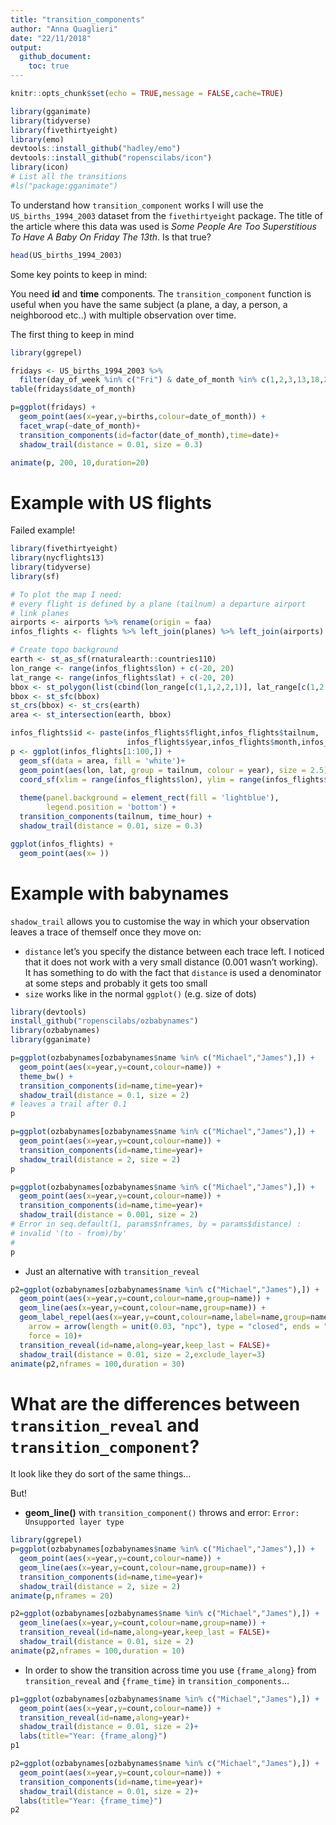 ```yaml
---
title: "transition_components"
author: "Anna Quaglieri"
date: "22/11/2018"
output:
  github_document:
    toc: true
---
```


```r
knitr::opts_chunk$set(echo = TRUE,message = FALSE,cache=TRUE)
```

```r
library(gganimate)
library(tidyverse)
library(fivethirtyeight)
library(emo)
devtools::install_github("hadley/emo")
devtools::install_github("ropenscilabs/icon")
library(icon)
# List all the transitions
#ls("package:gganimate")
```


To understand how `transition_component` works I will use the `US_births_1994_2003` dataset from the `fivethirtyeight` package. The title of the article where this data was used is *Some People Are Too Superstitious To Have A Baby On Friday The 13th*. Is that true?

```r
head(US_births_1994_2003)
```

Some key points to keep in mind:

You need **id** and **time** components. The `transition_component` function is useful when you have the same subject (a plane, a day, a person, a neighborood etc..) with multiple observation over time. 

The first thing to keep in mind 

```r
library(ggrepel)

fridays <- US_births_1994_2003 %>% 
  filter(day_of_week %in% c("Fri") & date_of_month %in% c(1,2,3,13,18,28))
table(fridays$date_of_month)

p=ggplot(fridays) + 
  geom_point(aes(x=year,y=births,colour=date_of_month)) +
  facet_wrap(~date_of_month)+
  transition_components(id=factor(date_of_month),time=date)+
  shadow_trail(distance = 0.01, size = 0.3)

animate(p, 200, 10,duration=20)
```


# Example with US flights

Failed example!

```r
library(fivethirtyeight)
library(nycflights13)
library(tidyverse)
library(sf)

# To plot the map I need:
# every flight is defined by a plane (tailnum) a departure airport
# link planes 
airports <- airports %>% rename(origin = faa)
infos_flights <- flights %>% left_join(planes) %>% left_join(airports) 

# Create topo background
earth <- st_as_sf(rnaturalearth::countries110)
lon_range <- range(infos_flights$lon) + c(-20, 20)
lat_range <- range(infos_flights$lat) + c(-20, 20)
bbox <- st_polygon(list(cbind(lon_range[c(1,1,2,2,1)], lat_range[c(1,2,2,1,1)])))
bbox <- st_sfc(bbox)
st_crs(bbox) <- st_crs(earth)
area <- st_intersection(earth, bbox)

infos_flights$id <- paste(infos_flights$flight,infos_flights$tailnum,
                          infos_flights$year,infos_flights$month,infos_flights$day,sep=".")
p <- ggplot(infos_flights[1:100,]) + 
  geom_sf(data = area, fill = 'white')+
  geom_point(aes(lon, lat, group = tailnum, colour = year), size = 2.5) +
  coord_sf(xlim = range(infos_flights$lon), ylim = range(infos_flights$lat))+
  
  theme(panel.background = element_rect(fill = 'lightblue'),
        legend.position = 'bottom') + 
  transition_components(tailnum, time_hour) + 
  shadow_trail(distance = 0.01, size = 0.3)

ggplot(infos_flights) + 
  geom_point(aes(x= ))

```


# Example with babynames

`shadow_trail` allows you to customise the way in which your observation leaves a trace of themself once they move on:

* `distance` let's you specify the distance between each trace left. I noticed that it does not work with a very small distance (0.001 wasn't working). It has something to do with the fact that `distance` is used a denominator at some steps and probably it gets too small
* `size` works like in the normal `ggplot()` (e.g. size of dots)

```r
library(devtools)
install_github("ropenscilabs/ozbabynames")
library(ozbabynames)
library(gganimate)

p=ggplot(ozbabynames[ozbabynames$name %in% c("Michael","James"),]) + 
  geom_point(aes(x=year,y=count,colour=name)) +
  theme_bw() + 
  transition_components(id=name,time=year)+
  shadow_trail(distance = 0.1, size = 2)
# leaves a trail after 0.1
p
```


```r
p=ggplot(ozbabynames[ozbabynames$name %in% c("Michael","James"),]) + 
  geom_point(aes(x=year,y=count,colour=name)) +
  transition_components(id=name,time=year)+
  shadow_trail(distance = 2, size = 2)
p
```

```r
p=ggplot(ozbabynames[ozbabynames$name %in% c("Michael","James"),]) + 
  geom_point(aes(x=year,y=count,colour=name)) +
  transition_components(id=name,time=year)+
  shadow_trail(distance = 0.001, size = 2)
# Error in seq.default(1, params$nframes, by = params$distance) : 
# invalid '(to - from)/by'
# 
p
```

* Just an alternative with `transition_reveal`

```r
p2=ggplot(ozbabynames[ozbabynames$name %in% c("Michael","James"),]) + 
  geom_point(aes(x=year,y=count,colour=name,group=name)) +
  geom_line(aes(x=year,y=count,colour=name,group=name)) +
  geom_label_repel(aes(x=year,y=count,colour=name,label=name,group=name),
    arrow = arrow(length = unit(0.03, "npc"), type = "closed", ends = "first"),
    force = 10)+
  transition_reveal(id=name,along=year,keep_last = FALSE)+
  shadow_trail(distance = 0.01, size = 2,exclude_layer=3)
animate(p2,nframes = 100,duration = 30)
```

# What are the differences between `transition_reveal` and `transition_component`?

It look like they do sort of the same things... 

But!

* **geom_line()** with `transition_component()` throws and error: `Error: Unsupported layer type`

```r
library(ggrepel)
p=ggplot(ozbabynames[ozbabynames$name %in% c("Michael","James"),]) + 
  geom_point(aes(x=year,y=count,colour=name)) +
  geom_line(aes(x=year,y=count,colour=name,group=name)) +
  transition_components(id=name,time=year)+
  shadow_trail(distance = 2, size = 2)
animate(p,nframes = 20)
```


```r
p2=ggplot(ozbabynames[ozbabynames$name %in% c("Michael","James"),]) + 
  geom_line(aes(x=year,y=count,colour=name,group=name)) +
  transition_reveal(id=name,along=year,keep_last = FALSE)+
  shadow_trail(distance = 0.01, size = 2)
animate(p2,nframes = 100,duration = 10)
```

* In order to show the transition across time you use `{frame_along}` from `transition_reveal` and `{frame_time}` in `transition_components`... 

```r
p1=ggplot(ozbabynames[ozbabynames$name %in% c("Michael","James"),]) + 
  geom_point(aes(x=year,y=count,colour=name)) +
  transition_reveal(id=name,along=year)+
  shadow_trail(distance = 0.01, size = 2)+
  labs(title="Year: {frame_along}")
p1
```

```r
p2=ggplot(ozbabynames[ozbabynames$name %in% c("Michael","James"),]) + 
  geom_point(aes(x=year,y=count,colour=name)) +
  transition_components(id=name,time=year)+
  shadow_trail(distance = 0.01, size = 2)+
  labs(title="Year: {frame_time}")
p2
```

